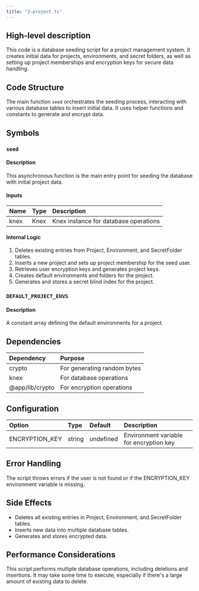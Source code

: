 ```yaml
---
title: "3-project.ts"
---
```


## High-level description
This code is a database seeding script for a project management system. It creates initial data for projects, environments, and secret folders, as well as setting up project memberships and encryption keys for secure data handling.

## Code Structure
The main function `seed` orchestrates the seeding process, interacting with various database tables to insert initial data. It uses helper functions and constants to generate and encrypt data.

## Symbols

### `seed`
#### Description
This asynchronous function is the main entry point for seeding the database with initial project data.

#### Inputs
| Name | Type | Description |
|:-----|:-----|:------------|
| knex | Knex | Knex instance for database operations |

#### Internal Logic
1. Deletes existing entries from Project, Environment, and SecretFolder tables.
2. Inserts a new project and sets up project membership for the seed user.
3. Retrieves user encryption keys and generates project keys.
4. Creates default environments and folders for the project.
5. Generates and stores a secret blind index for the project.

### `DEFAULT_PROJECT_ENVS`
#### Description
A constant array defining the default environments for a project.

## Dependencies
| Dependency | Purpose |
|:-----------|:--------|
| crypto | For generating random bytes |
| knex | For database operations |
| @app/lib/crypto | For encryption operations |

## Configuration
| Option | Type | Default | Description |
|:-------|:-----|:--------|:------------|
| ENCRYPTION_KEY | string | undefined | Environment variable for encryption key |

## Error Handling
The script throws errors if the user is not found or if the ENCRYPTION_KEY environment variable is missing.

## Side Effects
- Deletes all existing entries in Project, Environment, and SecretFolder tables.
- Inserts new data into multiple database tables.
- Generates and stores encrypted data.

## Performance Considerations
This script performs multiple database operations, including deletions and insertions. It may take some time to execute, especially if there's a large amount of existing data to delete.